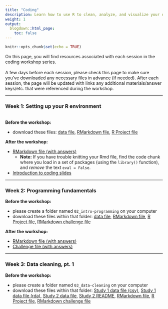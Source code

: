 ```yaml
---
title: "Coding"
description: Learn how to use R to clean, analyze, and visualize your data.
weight: 1
output:
  blogdown::html_page:
    toc: false
---
```


```r
knitr::opts_chunk$set(echo = TRUE)
```

On this page, you will find resources associated with each session in the coding workshop series.
<br><br>
A few days before each session, please check this page to make sure you've downloaded any necessary files in advance (if needed). After each session, the page will be updated with links any additional materials/answer keys/etc. that were referenced during the workshop.

<hr>

### Week 1: Setting up your R environment
<br>
**Before the workshop:**
<ul>
<li>download these files: <a href="/workshop_files/2022/coding-01/shakes.csv" download>data file</a>, <a href="/workshop_files/2022/coding-01/01_lesson.Rmd" download>RMarkdown file</a>, <a href="/workshop_files/2022/coding-01/01_setup.Rproj" download>R Project file</a>
</ul>

**After the workshop:**
<ul>
<li><a href="/workshop_files/2022/coding-01/01_lessonKey.Rmd" download>RMarkdown file (with answers)</a>
<ul><li>**Note:** If you have trouble knitting your Rmd file, find the code chunk where you load in a set of packages (using the `library()` function), and *remove* the text `eval = False`.</ul>
<li><a href="/workshop_files/2022/coding-01/coding-intro.pdf" download>Introduction to coding slides</a>
</ul>

<hr>

### Week 2: Programming fundamentals

**Before the workshop:**
<ul>
<li>please create a folder named `02_intro-programming` on your computer
<li>download these files within that folder: <a href="/workshop_files/2022/coding-02/shakes.csv" download>data file</a>, <a href="/workshop_files/2022/coding-02/lesson.Rmd" download>RMarkdown file</a>, <a href="/workshop_files/2022/coding-02/02_intro-programming.Rproj" download>R Project file</a>, <a href="/workshop_files/2022/coding-02/challenge.Rmd" download>RMarkdown challenge file</a>
</ul>

**After the workshop:**
<ul>
<li><a href="/workshop_files/2022/coding-02/lesson_key.Rmd" download>RMarkdown file (with answers)</a>
<li><a href="/workshop_files/2022/coding-02/challenge_key.Rmd" download>Challenge file (with answers)</a>
</ul>

<hr>

### Week 3: Data cleaning, pt. 1

**Before the workshop:**
<ul>
<li>please create a folder named `03_data-cleaning` on your computer
<li>download these files within that folder: <a href="/workshop_files/2022/coding-03/Study1.csv" download>Study 1 data file (csv)</a>, <a href="/workshop_files/2022/coding-03/Study1.rda" download>Study 1 data file (rda)</a>, <a href="/workshop_files/2022/coding-03/Study2_Subjects.csv" download>Study 2 data file</a>, <a href="/workshop_files/2022/coding-03/README_Study2.txt" download>Study 2 README</a>, <a href="/workshop_files/2022/coding-03/lesson.Rmd" download>RMarkdown file</a>, <a href="/workshop_files/2022/coding-03/03_data-cleaning.Rproj" download>R Project file</a>, <a href="/workshop_files/2022/coding-03/challenge.Rmd" download>RMarkdown challenge file</a>
</ul>

